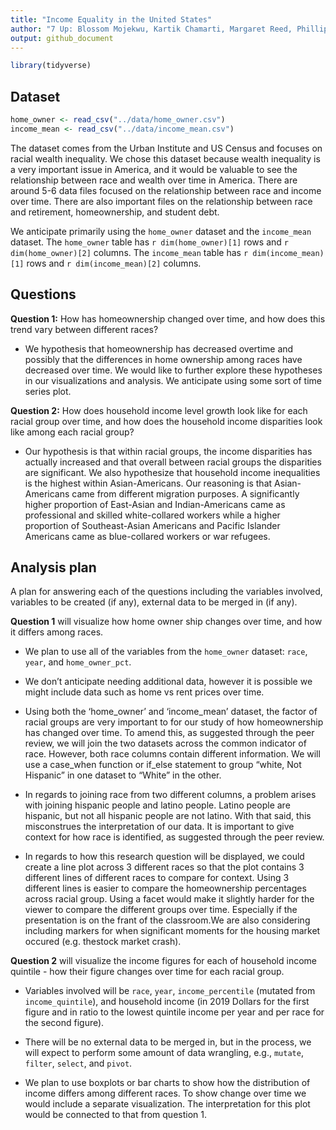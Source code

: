 ```yaml
---
title: "Income Equality in the United States"
author: "7 Up: Blossom Mojekwu, Kartik Chamarti, Margaret Reed, Phillip Harmadi"
output: github_document
---
```


```r
library(tidyverse)
```

## Dataset

```r
home_owner <- read_csv("../data/home_owner.csv")
income_mean <- read_csv("../data/income_mean.csv")
```

The dataset comes from the Urban Institute and US Census and focuses on racial
wealth inequality. We chose this dataset because wealth inequality is a very
important issue in America, and it would be valuable to see the relationship
between race and wealth over time in America. There are around 5-6 data files
focused on the relationship between race and income over time. There are also
important files on the relationship between race and retirement, homeownership, 
and student debt. 

We anticipate primarily using the `home_owner` dataset and the 
`income_mean` dataset. The `home_owner` table has `r dim(home_owner)[1]` 
rows and `r dim(home_owner)[2]` columns. The `income_mean` table has 
`r dim(income_mean)[1]` rows and `r dim(income_mean)[2]` columns. 

## Questions

**Question 1:** How has homeownership changed over time, and how does this trend 
vary between different races?

- We hypothesis that homeownership has decreased overtime and possibly that the 
differences in home ownership among races have decreased over time. We would 
like to further explore these hypotheses in our visualizations and analysis. We 
anticipate using some sort of time series plot.

**Question 2:** How does household income level growth look like for each racial
group over time, and how does the household income disparities look like among 
each racial group?

- Our hypothesis is that within racial groups, the income disparities 
has actually increased and that overall between racial groups the disparities 
are significant. We also hypothesize that household income inequalities is the 
highest within Asian-Americans. Our reasoning is that Asian-Americans came from 
different migration purposes. A significantly higher proportion of East-Asian 
and Indian-Americans came as professional and skilled white-collared workers 
while a higher proportion of Southeast-Asian Americans and Pacific Islander 
Americans came as blue-collared workers or war refugees.

## Analysis plan

A plan for answering each of the questions including the variables involved, 
variables to be created (if any), external data to be merged in (if any).

**Question 1** will visualize how home owner ship changes over time, and how it
differs among races. 

- We plan to use all of the variables from the `home_owner` dataset: `race`, 
`year`, and `home_owner_pct`.

- We don't anticipate needing additional data, however it is possible we might 
include data such as home vs rent prices over time.

- Using both the 'home_owner' and 'income_mean' dataset, the factor of racial
groups are very important to for our study of how homeownership has changed
over time. To amend this, as suggested through the peer review, we will join
the two datasets across the common indicator of race. However, both race columns
contain different information. We will use a case_when function or if_else 
statement to group "white, Not Hispanic" in one dataset to "White" in the other.

- In regards to joining race from two different columns, a problem arises with 
joining hispanic people and latino people. Latino people are hispanic, but
not all hispanic people are not latino. With that said, this misconstrues the 
interpretation of our data. It is important to give context for how race is
identified, as suggested through the peer review.


- In regards to how this research question will be displayed, we could create
a line plot across 3 different races so that the plot contains 3 different lines
of different races to compare for context. Using 3 different lines is easier
to compare the homeownership percentages across racial group. Using a facet
would make it slightly harder for the viewer to compare the different groups
over time. Especially if the presentation is on the frant of the classroom.We 
are also considering including markers for when significant moments for the
housing market occured (e.g. thestock market crash).

**Question 2** will visualize the income figures for each of household income 
quintile - how their figure changes over time for each racial group.

- Variables involved will be `race`, `year`, `income_percentile` (mutated from 
`income_quintile`), and household income (in 2019 Dollars for the first figure 
and in ratio to the lowest quintile income per year and per race for the 
second figure).

- There will be no external data to be merged in, but in the process, we will 
expect to perform some amount of data wrangling, e.g., `mutate`, `filter`, 
`select`, and `pivot`.

- We plan to use boxplots or bar charts to show how the distribution of income 
differs among different races. To show change over time we would include a 
separate visualization. The interpretation for this plot would be connected to 
that from question 1.

